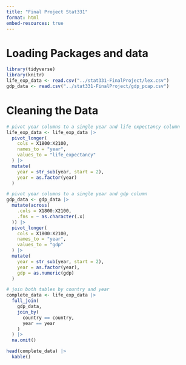 ```yaml
---
title: "Final Project Stat331"
format: html
embed-resources: true
---
```


# Loading Packages and data

```r
library(tidyverse)
library(knitr)
life_exp_data <- read.csv("../stat331-FinalProject/lex.csv")
gdp_data <- read.csv("../stat331-FinalProject/gdp_pcap.csv")
```

# Cleaning the Data 

```r
# pivot year columns to a single year and life expectancy column
life_exp_data <- life_exp_data |>
  pivot_longer(
    cols = X1800:X2100,
    names_to = "year",
    values_to = "life_expectancy"
  ) |>
  mutate(
    year = str_sub(year, start = 2),
    year = as.factor(year)
  )

# pivot year columns to a single year and gdp column
gdp_data <- gdp_data |>
  mutate(across(
    .cols = X1800:X2100,
    .fns = ~ as.character(.x)
  )) |>
  pivot_longer(
    cols = X1800:X2100,
    names_to = "year",
    values_to = "gdp"
  ) |>
  mutate(
    year = str_sub(year, start = 2),
    year = as.factor(year),
    gdp = as.numeric(gdp)
  )

# join both tables by country and year
complete_data <- life_exp_data |>
  full_join(
    gdp_data,
    join_by(
      country == country,
      year == year
    )
  ) |> 
  na.omit()

head(complete_data) |>
  kable()

```
